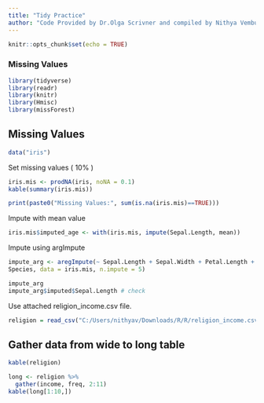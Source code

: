 ---
title: "Tidy Practice"
author: "Code Provided by Dr.Olga Scrivner and compiled by Nithya Vembu"
---


```{r setup, include=FALSE}
knitr::opts_chunk$set(echo = TRUE)
```

### Missing Values

```{r message=FALSE, warning=FALSE}
library(tidyverse)
library(readr)
library(knitr)
library(Hmisc)
library(missForest)
```
## Missing Values

```{r echo=FALSE}
data("iris")
```

Set missing values ( 10% )
```{r}
iris.mis <- prodNA(iris, noNA = 0.1)
kable(summary(iris.mis))
```

```{r}

print(paste0("Missing Values:", sum(is.na(iris.mis)==TRUE)))
```

Impute with mean value

```{r}


iris.mis$imputed_age <- with(iris.mis, impute(Sepal.Length, mean))

```
Impute using argImpute
```{r warning=FALSE, message=FALSE}

impute_arg <- aregImpute(~ Sepal.Length + Sepal.Width + Petal.Length + Petal.Width +
Species, data = iris.mis, n.impute = 5)
```
```{r}
impute_arg
impute_arg$imputed$Sepal.Length # check
```
Use attached religion_income.csv file.
```{r message=FALSE, warning=FALSE}
religion = read_csv("C:/Users/nithyav/Downloads/R/R/religion_income.csv")
```

## Gather data from wide to long table
```{r}
kable(religion)
```

```{r}
long <- religion %>% 
  gather(income, freq, 2:11)
kable(long[1:10,])
```

